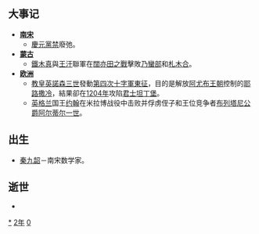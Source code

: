 {{yearTOC|1202|西夏'''[[天慶_(西夏)|天慶]]九年'''；金'''[[泰和_(金朝)|泰和]]二年'''；西辽'''[[天禧_(西遼)|天禧]]二十五年'''；南宋'''[[嘉泰|嘉泰]]二年'''；大理'''[[鳳曆_(大理)|鳳曆]]三年？'''；越南'''[[天資嘉瑞|天資嘉瑞]]十六年'''，'''[[天嘉寳祐|天嘉寳祐]]元年'''；日本'''[[建仁|建仁]]二年'''}}
== 大事记 ==
* '''[[南宋|南宋]]'''
**[[慶元黨禁|慶元黨禁]]廢弛。
* '''[[蒙古|蒙古]]'''
**[[鐵木真|鐵木真]]與[[王汗|王汗]]聯軍在[[闊亦田之戰|闊亦田之戰]]擊敗[[乃蠻部|乃蠻部]]和[[札木合|札木合]]。
* '''[[欧洲|欧洲]]'''
**[[教皇|教皇]][[英諾森三世|英諾森三世]]發動[[第四次十字軍東征|第四次十字軍東征]]，目的是解放[[阿尤布王朝|阿尤布王朝]]控制的[[耶路撒冷|耶路撒冷]]，結果卻在[[1204年|1204年]]攻陷[[君士坦丁堡|君士坦丁堡]]。
**[[英格兰|英格兰]]国王[[约翰_(英格兰国王)|约翰]]在米拉博战役中击败并俘虏侄子和王位竞争者[[布列塔尼公爵|布列塔尼公爵]][[阿尔蒂尔一世|阿尔蒂尔一世]]。

== 出生 ==
* [[秦九韶|秦九韶]]－南宋数学家。

== 逝世 ==
{{Wikisource year mention}}
*

[[Category:1202年|*]]
[[Category:1200年代|2年]]
[[Category:13世纪各年|0]]